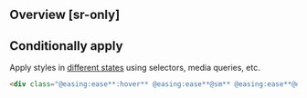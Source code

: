 ## Overview [sr-only]
<Overview/>

## Conditionally apply
Apply styles in [different states](/docs/states-and-queries) using selectors, media queries, etc.
```html
<div class="@easing:ease**:hover** @easing:ease**@sm** @easing:ease**@dark** @easing:ease**@print**">…</div>
```

